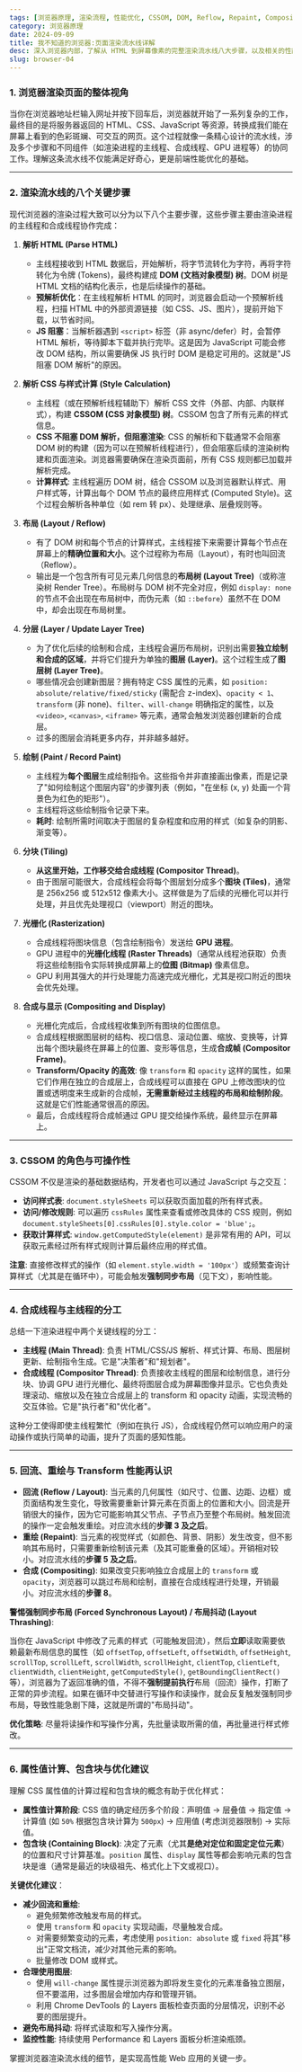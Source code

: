 ```yaml
---
tags: [浏览器原理, 渲染流程, 性能优化, CSSOM, DOM, Reflow, Repaint, Compositing]
category: 浏览器原理
date: 2024-09-09
title: 我不知道的浏览器:页面渲染流水线详解
desc: 深入浏览器内部，了解从 HTML 到屏幕像素的完整渲染流水线八大步骤，以及相关的性能优化点。
slug: browser-04
---
```


### 1. 浏览器渲染页面的整体视角

当你在浏览器地址栏输入网址并按下回车后，浏览器就开始了一系列复杂的工作，最终目的是将服务器返回的 HTML、CSS、JavaScript 等资源，转换成我们能在屏幕上看到的色彩斑斓、可交互的网页。这个过程就像一条精心设计的流水线，涉及多个步骤和不同组件（如渲染进程的主线程、合成线程、GPU 进程等）的协同工作。理解这条流水线不仅能满足好奇心，更是前端性能优化的基础。

--- 

### 2. 渲染流水线的八个关键步骤

现代浏览器的渲染过程大致可以分为以下八个主要步骤，这些步骤主要由渲染进程的主线程和合成线程协作完成：

1.  **解析 HTML (Parse HTML)**
    *   主线程接收到 HTML 数据后，开始解析，将字节流转化为字符，再将字符转化为令牌 (Tokens)，最终构建成 **DOM (文档对象模型) 树**。DOM 树是 HTML 文档的结构化表示，也是后续操作的基础。
    *   **预解析优化**：在主线程解析 HTML 的同时，浏览器会启动一个预解析线程，扫描 HTML 中的外部资源链接（如 CSS、JS、图片），提前开始下载，以节省时间。
    *   **JS 阻塞**：当解析器遇到 `<script>` 标签（非 async/defer）时，会暂停 HTML 解析，等待脚本下载并执行完毕。这是因为 JavaScript 可能会修改 DOM 结构，所以需要确保 JS 执行时 DOM 是稳定可用的。这就是"JS 阻塞 DOM 解析"的原因。

2.  **解析 CSS 与样式计算 (Style Calculation)**
    *   主线程（或在预解析线程辅助下）解析 CSS 文件（外部、内部、内联样式），构建 **CSSOM (CSS 对象模型) 树**。CSSOM 包含了所有元素的样式信息。
    *   **CSS 不阻塞 DOM 解析，但阻塞渲染**: CSS 的解析和下载通常不会阻塞 DOM 树的构建（因为可以在预解析线程进行），但会阻塞后续的渲染树构建和页面渲染。浏览器需要确保在渲染页面前，所有 CSS 规则都已加载并解析完成。
    *   **计算样式**: 主线程遍历 DOM 树，结合 CSSOM 以及浏览器默认样式、用户样式等，计算出每个 DOM 节点的最终应用样式 (Computed Style)。这个过程会解析各种单位（如 rem 转 px）、处理继承、层叠规则等。

3.  **布局 (Layout / Reflow)**
    *   有了 DOM 树和每个节点的计算样式，主线程接下来需要计算每个节点在屏幕上的**精确位置和大小**。这个过程称为布局（Layout），有时也叫回流（Reflow）。
    *   输出是一个包含所有可见元素几何信息的**布局树 (Layout Tree)**（或称渲染树 Render Tree）。布局树与 DOM 树不完全对应，例如 `display: none` 的节点不会出现在布局树中，而伪元素（如 `::before`）虽然不在 DOM 中，却会出现在布局树里。

4.  **分层 (Layer / Update Layer Tree)**
    *   为了优化后续的绘制和合成，主线程会遍历布局树，识别出需要**独立绘制和合成的区域**，并将它们提升为单独的**图层 (Layer)**。这个过程生成了**图层树 (Layer Tree)**。
    *   哪些情况会创建新图层？拥有特定 CSS 属性的元素，如 `position: absolute/relative/fixed/sticky` (需配合 z-index)、`opacity < 1`、`transform` (非 none)、`filter`、`will-change` 明确指定的属性，以及 `<video>`, `<canvas>`, `<iframe>` 等元素，通常会触发浏览器创建新的合成层。
    *   过多的图层会消耗更多内存，并非越多越好。

5.  **绘制 (Paint / Record Paint)**
    *   主线程为**每个图层**生成绘制指令。这些指令并非直接画出像素，而是记录了"如何绘制这个图层内容"的步骤列表（例如，"在坐标 (x, y) 处画一个背景色为红色的矩形"）。
    *   主线程将这些绘制指令记录下来。
    *   **耗时**: 绘制所需时间取决于图层的复杂程度和应用的样式（如复杂的阴影、渐变等）。

6.  **分块 (Tiling)**
    *   **从这里开始，工作移交给合成线程 (Compositor Thread)**。
    *   由于图层可能很大，合成线程会将每个图层划分成多个**图块 (Tiles)**，通常是 256x256 或 512x512 像素大小。这样做是为了后续的光栅化可以并行处理，并且优先处理视口（viewport）附近的图块。

7.  **光栅化 (Rasterization)**
    *   合成线程将图块信息（包含绘制指令）发送给 **GPU 进程**。
    *   GPU 进程中的**光栅化线程 (Raster Threads)**（通常从线程池获取）负责将这些绘制指令实际转换成屏幕上的**位图 (Bitmap)** 像素信息。
    *   GPU 利用其强大的并行处理能力高速完成光栅化，尤其是视口附近的图块会优先处理。

8.  **合成与显示 (Compositing and Display)**
    *   光栅化完成后，合成线程收集到所有图块的位图信息。
    *   合成线程根据图层树的结构、视口信息、滚动位置、缩放、变换等，计算出每个图块最终在屏幕上的位置、变形等信息，生成**合成帧 (Compositor Frame)**。
    *   **Transform/Opacity 的高效**: 像 `transform` 和 `opacity` 这样的属性，如果它们作用在独立的合成层上，合成线程可以直接在 GPU 上修改图块的位置或透明度来生成新的合成帧，**无需重新经过主线程的布局和绘制阶段**。这就是它们性能通常很高的原因。
    *   最后，合成线程将合成帧通过 GPU 提交给操作系统，最终显示在屏幕上。

--- 

### 3. CSSOM 的角色与可操作性

CSSOM 不仅是渲染的基础数据结构，开发者也可以通过 JavaScript 与之交互：

-   **访问样式表**: `document.styleSheets` 可以获取页面加载的所有样式表。
-   **访问/修改规则**: 可以遍历 `cssRules` 属性来查看或修改具体的 CSS 规则，例如 `document.styleSheets[0].cssRules[0].style.color = 'blue';`。
-   **获取计算样式**: `window.getComputedStyle(element)` 是非常有用的 API，可以获取元素经过所有样式规则计算后最终应用的样式值。

**注意**: 直接修改样式的操作（如 `element.style.width = '100px'`）或频繁查询计算样式（尤其是在循环中），可能会触发**强制同步布局**（见下文），影响性能。

--- 

### 4. 合成线程与主线程的分工

总结一下渲染进程中两个关键线程的分工：

-   **主线程 (Main Thread)**: 负责 HTML/CSS/JS 解析、样式计算、布局、图层树更新、绘制指令生成。它是"决策者"和"规划者"。
-   **合成线程 (Compositor Thread)**: 负责接收主线程的图层和绘制信息，进行分块、协调 GPU 进行光栅化、最终将图层合成为屏幕图像并显示。它也负责处理滚动、缩放以及在独立合成层上的 transform 和 opacity 动画，实现流畅的交互体验。它是"执行者"和"优化者"。

这种分工使得即使主线程繁忙（例如在执行 JS），合成线程仍然可以响应用户的滚动操作或执行简单的动画，提升了页面的感知性能。

--- 

### 5. 回流、重绘与 Transform 性能再认识

-   **回流 (Reflow / Layout)**: 当元素的几何属性（如尺寸、位置、边距、边框）或页面结构发生变化，导致需要重新计算元素在页面上的位置和大小。回流是开销很大的操作，因为它可能影响其父节点、子节点乃至整个布局树。触发回流的操作一定会触发重绘。对应流水线的**步骤 3 及之后**。
-   **重绘 (Repaint)**: 当元素的视觉样式（如颜色、背景、阴影）发生改变，但不影响其布局时，只需要重新绘制该元素（及其可能重叠的区域）。开销相对较小。对应流水线的**步骤 5 及之后**。
-   **合成 (Compositing)**: 如果改变只影响独立合成层上的 `transform` 或 `opacity`，浏览器可以跳过布局和绘制，直接在合成线程进行处理，开销最小。对应流水线的**步骤 8**。

**警惕强制同步布局 (Forced Synchronous Layout) / 布局抖动 (Layout Thrashing)**:

当你在 JavaScript 中修改了元素的样式（可能触发回流），然后**立即**读取需要依赖最新布局信息的属性（如 `offsetTop`, `offsetLeft`, `offsetWidth`, `offsetHeight`, `scrollTop`, `scrollLeft`, `scrollWidth`, `scrollHeight`, `clientTop`, `clientLeft`, `clientWidth`, `clientHeight`, `getComputedStyle()`, `getBoundingClientRect()` 等），浏览器为了返回准确的值，不得不**强制提前执行**布局（回流）操作，打断了正常的异步流程。如果在循环中交替进行写操作和读操作，就会反复触发强制同步布局，导致性能急剧下降，这就是所谓的"布局抖动"。

**优化策略**: 尽量将读操作和写操作分离，先批量读取所需的值，再批量进行样式修改。

---

### 6. 属性值计算、包含块与优化建议

理解 CSS 属性值的计算过程和包含块的概念有助于优化样式：

-   **属性值计算阶段**: CSS 值的确定经历多个阶段：声明值 -> 层叠值 -> 指定值 -> 计算值 (如 `50%` 根据包含块计算为 `500px`) -> 应用值 (考虑浏览器限制) -> 实际值。
-   **包含块 (Containing Block)**: 决定了元素（尤其**是绝对定位和固定定位元素**）的位置和尺寸计算基准。`position` 属性、`display` 属性等都会影响元素的包含块是谁（通常是最近的块级祖先、格式化上下文或视口）。

**关键优化建议**：

-   **减少回流和重绘**: 
    *   避免频繁修改触发布局的样式。
    *   使用 `transform` 和 `opacity` 实现动画，尽量触发合成。
    *   对需要频繁变动的元素，考虑使用 `position: absolute` 或 `fixed` 将其"移出"正常文档流，减少对其他元素的影响。
    *   批量修改 DOM 或样式。
-   **合理使用图层**: 
    *   使用 `will-change` 属性提示浏览器为即将发生变化的元素准备独立图层，但不要滥用，过多图层会增加内存和管理开销。
    *   利用 Chrome DevTools 的 Layers 面板检查页面的分层情况，识别不必要的图层提升。
-   **避免布局抖动**: 将样式读取和写入操作分离。
-   **监控性能**: 持续使用 Performance 和 Layers 面板分析渲染瓶颈。

掌握浏览器渲染流水线的细节，是实现高性能 Web 应用的关键一步。

